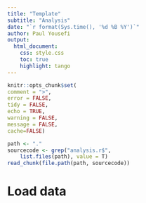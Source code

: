 ```yaml
---
title: "Template"
subtitle: "Analysis"
date: "`r format(Sys.time(), '%d %B %Y')`"
author: Paul Yousefi
output:
  html_document:
    css: style.css
    toc: true
    highlight: tango
---
```


```r
knitr::opts_chunk$set(
comment = ">",
error = FALSE,
tidy = FALSE,
echo = TRUE, 
warning = FALSE, 
message = FALSE,
cache=FALSE)
```

```r
path <- "."
sourcecode <- grep("analysis.r$", 
	list.files(path), value = T)
read_chunk(file.path(path, sourcecode))
```

# Load data 

```r
```

```r
```
